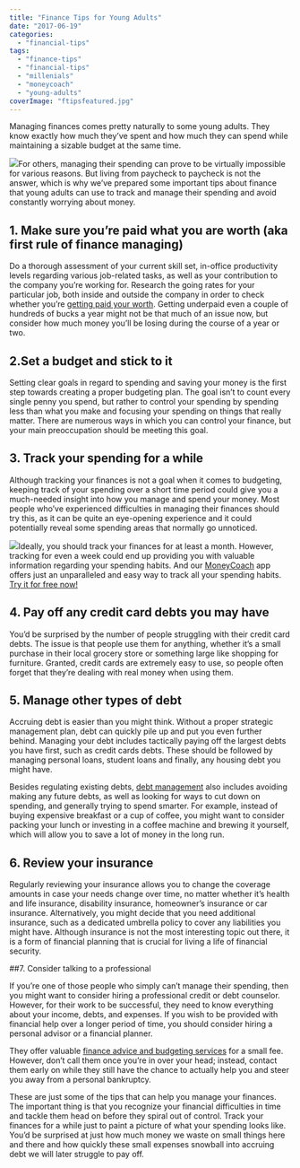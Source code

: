 ```yaml
---
title: "Finance Tips for Young Adults"
date: "2017-06-19"
categories: 
  - "financial-tips"
tags: 
  - "finance-tips"
  - "financial-tips"
  - "millenials"
  - "moneycoach"
  - "young-adults"
coverImage: "ftipsfeatured.jpg"
---
```


Managing finances comes pretty naturally to some young adults. They know exactly how much they’ve spent and how much they can spend while maintaining a sizable budget at the same time.

![](/images/blog-images/financetips.jpg)For others, managing their spending can prove to be virtually impossible for various reasons. But living from paycheck to paycheck is not the answer, which is why we’ve prepared some important tips about finance that young adults can use to track and manage their spending and avoid constantly worrying about money.

## 1\. Make sure you’re paid what you are worth (aka first rule of finance managing)

Do a thorough assessment of your current skill set, in-office productivity levels regarding various job-related tasks, as well as your contribution to the company you’re working for. Research the going rates for your particular job, both inside and outside the company in order to check whether you’re [getting paid your worth](https://www.forbes.com/sites/lizryan/2015/08/07/how-to-get-paid-what-youre-worth/#3df4332e37fc). Getting underpaid even a couple of hundreds of bucks a year might not be that much of an issue now, but consider how much money you’ll be losing during the course of a year or two.

## 2\.Set a budget and stick to it

Setting clear goals in regard to spending and saving your money is the first step towards creating a proper budgeting plan. The goal isn’t to count every single penny you spend, but rather to control your spending by spending less than what you make and focusing your spending on things that really matter. There are numerous ways in which you can control your finance, but your main preoccupation should be meeting this goal.

## 3\. Track your spending for a while

Although tracking your finances is not a goal when it comes to budgeting, keeping track of your spending over a short time period could give you a much-needed insight into how you manage and spend your money. Most people who’ve experienced difficulties in managing their finances should try this, as it can be quite an eye-opening experience and it could potentially reveal some spending areas that normally go unnoticed.

![](/images/blog-images/mc311.jpg)Ideally, you should track your finances for at least a month. However, tracking for even a week could end up providing you with valuable information regarding your spending habits. And our [MoneyCoach](https://itunes.apple.com/us/app/moneycoach-personal-finance/id989642198?mt=8) app offers just an unparalleled and easy way to track all your spending habits. [Try it for free now!](https://itunes.apple.com/us/app/moneycoach-personal-finance/id989642198?mt=8)

## 4\. Pay off any credit card debts you may have

You’d be surprised by the number of people struggling with their credit card debts. The issue is that people use them for anything, whether it’s a small purchase in their local grocery store or something large like shopping for furniture. Granted, credit cards are extremely easy to use, so people often forget that they’re dealing with real money when using them.

## 5\. Manage other types of debt

Accruing debt is easier than you might think. Without a proper strategic management plan, debt can quickly pile up and put you even further behind. Managing your debt includes tactically paying off the largest debts you have first, such as credit cards debts. These should be followed by managing personal loans, student loans and finally, any housing debt you might have.

Besides regulating existing debts, [debt management](http://www.investopedia.com/articles/pf/08/debt-management.asp) also includes avoiding making any future debts, as well as looking for ways to cut down on spending, and generally trying to spend smarter. For example, instead of buying expensive breakfast or a cup of coffee, you might want to consider packing your lunch or investing in a coffee machine and brewing it yourself, which will allow you to save a lot of money in the long run.

## 6\. Review your insurance

Regularly reviewing your insurance allows you to change the coverage amounts in case your needs change over time, no matter whether it’s health and life insurance, disability insurance, homeowner’s insurance or car insurance. Alternatively, you might decide that you need additional insurance, such as a dedicated umbrella policy to cover any liabilities you might have. Although insurance is not the most interesting topic out there, it is a form of financial planning that is crucial for living a life of financial security.

##7\. Consider talking to a professional

If you’re one of those people who simply can’t manage their spending, then you might want to consider hiring a professional credit or debt counselor. However, for their work to be successful, they need to know everything about your income, debts, and expenses. If you wish to be provided with financial help over a longer period of time, you should consider hiring a personal advisor or a financial planner.

They offer valuable [finance advice and budgeting services](https://how-strategygroup.com.au/) for a small fee. However, don’t call them once you’re in over your head; instead, contact them early on while they still have the chance to actually help you and steer you away from a personal bankruptcy.

These are just some of the tips that can help you manage your finances. The important thing is that you recognize your financial difficulties in time and tackle them head on before they spiral out of control. Track your finances for a while just to paint a picture of what your spending looks like. You’d be surprised at just how much money we waste on small things here and there and how quickly these small expenses snowball into accruing debt we will later struggle to pay off.